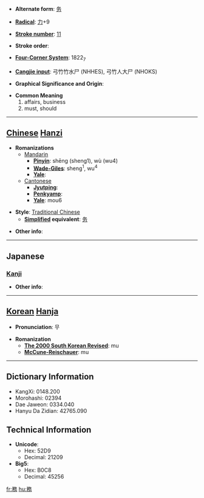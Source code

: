 * '''Alternate form''': [[务]]

* '''[[Wiktionary:Chinese radical index| Radical]]''': [[Wiktionary:Chinese radical index 力|力]]+9

* '''[[Wiktionary:Chinese total strokes index|Stroke number]]''': [[Wiktionary:Chinese total strokes index 11|11]]

* '''Stroke order''': 

* '''[[Wiktionary:Chinese four corner index|Four-Corner System]]''': 1822<sub>7</sub>

* '''[[Wiktionary:Chinese Cangjie index|Cangjie input]]''': 弓竹竹水尸 (NHHES), 弓竹人大尸 (NHOKS)

* '''Graphical Significance and Origin''': 

* '''Common Meaning'''
*#affairs, business
*# must, should


----

== [[Chinese]] [[Hanzi]] ==

* '''Romanizations'''
** [[Mandarin]]
*** '''[[Pinyin]]''': shēng (sheng1), wù (wu4)
*** '''[[Wade-Giles]]''': sheng<sup>1</sup>, wu<sup>4</sup>
*** '''[[Yale]]''': 
**[[Cantonese]]
***'''[[Jyutping]]''':
***'''[[Penkyamp]]''': 
***'''[[Yale]]''': mou6

* '''Style''': [[Traditional Chinese]] 
** '''[[Simplified Chinese|Simplified]] equivalent''': [[务]]

* '''Other info''': 

----

==Japanese==
===[[Kanji]]===
{{kanji|on readings=[[む]] (mu)
|kun readings=[[つとめる]] (tsutomeru), [[つとめ]] (tsutome)
}}

* '''Other info''':  

----

== [[Korean]] [[Hanja]] ==

* '''Pronunciation''': 무

* '''Romanization'''
** '''[[The 2000 South Korean Revised Romanization|The 2000 South Korean Revised]]''': mu
** '''[[McCune-Reischauer]]''': mu

----

== Dictionary Information ==

* KangXi: 0148.200
* Morohashi: 02394
* Dae Jaweon: 0334.040
* Hanyu Da Zidian: 42765.090

== Technical Information ==

* '''Unicode''':
** Hex: 52D9
** Decimal: 21209
* '''Big5''':
** Hex: B0C8
** Decimal: 45256

[[fr:務]]
[[hu:務]]